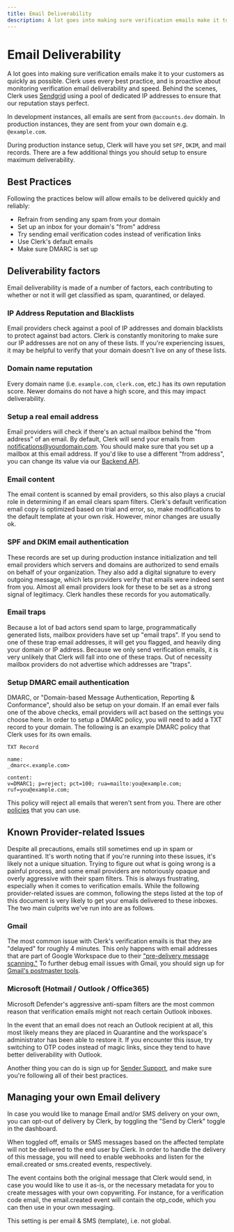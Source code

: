 ```yaml
---
title: Email Deliverability
description: A lot goes into making sure verification emails make it to your customers as quickly as possible. Clerk uses every best practice, and is proactive about monitoring verification email deliverability and speed. Behind the scenes, Clerk uses Sendgrid using a pool of dedicated IP addresses to ensure that our reputation stays perfect.
---
```



# Email Deliverability

A lot goes into making sure verification emails make it to your customers as quickly as possible. Clerk uses every best practice, and is proactive about monitoring verification email deliverability and speed. Behind the scenes, Clerk uses [Sendgrid](https://sendgrid.com) using a pool of dedicated IP addresses to ensure that our reputation stays perfect.

In development instances, all emails are sent from `@accounts.dev` domain. In production instances, they are sent from your own domain e.g. `@example.com`.

During production instance setup, Clerk will have you set `SPF`, `DKIM`, and mail records. There are a few additional things you should setup to ensure maximum deliverability.

## Best Practices

Following the practices below will allow emails to be delivered quickly and reliably:

 - Refrain from sending any spam from your domain
 - Set up an inbox for your domain's "from" address
 - Try sending email verification codes instead of verification links
 - Use Clerk's default emails
 - Make sure DMARC is set up

## Deliverability factors
Email deliverability is made of a number of factors, each contributing to whether or not it will get classified as spam, quarantined, or delayed.

### IP Address Reputation and Blacklists
Email providers check against a pool of IP addresses and domain blacklists to protect against bad actors. Clerk is constantly monitoring to make sure our IP addresses are not on any of these lists. If you're experiencing issues, it may be helpful to verify that your domain doesn't live on any of these lists.

### Domain name reputation
Every domain name (i.e. `example.com`, `clerk.com`, etc.) has its own reputation score. Newer domains do not have a high score, and this may impact deliverability.

### Setup a real email address
Email providers will check if there's an actual mailbox behind the "from address" of an email. By default, Clerk will send your emails from notifications@yourdomain.com. You should make sure that you set up a mailbox at this email address. If you'd like to use a different "from address", you can change its value via our [Backend API](https://clerk.dev/docs/reference/backend-api/tag/Beta-Features#operation/UpdateInstanceAuthConfig).

### Email content
The email content is scanned by email providers, so this also plays a crucial role in determining if an email clears spam filters. Clerk's default verification email copy is optimized based on trial and error, so, make modifications to the default template at your own risk. However, minor changes are usually ok.

### SPF and DKIM email authentication
These records are set up during production instance initialization and tell email providers which servers and domains are authorized to send emails on behalf of your organization. They also add a digital signature to every outgoing message, which lets providers verify that emails were indeed sent from you. Almost all email providers look for these to be set as a strong signal of legitimacy. Clerk handles these records for you automatically.

### Email traps
Because a lot of bad actors send spam to large, programmatically generated lists, mailbox providers have set up "email traps". If you send to one of these trap email addresses, it will get you flagged, and heavily ding your domain or IP address. Because we only send verification emails, it is very unlikely that Clerk will fall into one of these traps. Out of necessity mailbox providers do not advertise which addresses are "traps".

### Setup DMARC email authentication
DMARC, or "Domain-based Message Authentication, Reporting & Conformance", should also be setup on your domain. If an email ever fails one of the above checks, email providers will act based on the settings you choose here. In order to setup a DMARC policy, you will need to add a TXT record to your domain. The following is an example DMARC policy that Clerk uses for its own emails.

```
TXT Record

name:
_dmarc<.example.com>

content:
v=DMARC1; p=reject; pct=100; rua=mailto:you@example.com; ruf=you@example.com;
```

This policy will reject all emails that weren't sent from you. There are other [policies](https://dmarc.org/overview/) that you can use.

## Known Provider-related Issues

Despite all precautions, emails still sometimes end up in spam or quarantined. It's worth noting that if you're running into these issues, it's likely not a unique situation. Trying to figure out what is going wrong is a painful process, and some email providers are notoriously opaque and overly aggressive with their spam filters. This is always frustrating, especially when it comes to verification emails. While the following provider-related issues are common, following the steps listed at the top of this document is very likely to get your emails delivered to these inboxes. The two main culprits we've run into are as follows.

### Gmail
The most common issue with Clerk's verification emails is that they are "delayed" for roughly 4 minutes. This only happens with email addresses that are part of Google Workspace due to their ["pre-delivery message scanning."](https://apps.google.com/supportwidget/articlehome?hl=en&article_url=https%3A%2F%2Fsupport.google.com%2Fa%2Fanswer%2F7380368%3Fhl%3Den&product_context=7380368&product_name=UnuFlow&trigger_context=a) To further debug email issues with Gmail, you should sign up for [Gmail's postmaster tools](https://www.gmail.com/postmaster/).

### Microsoft (Hotmail / Outlook / Office365)
Microsoft Defender's aggressive anti-spam filters are the most common reason that verification emails might not reach certain Outlook inboxes.

In the event that an email does not reach an Outlook recipient at all, this most likely means they are placed in Quarantine and the workspace's administrator has been able to restore it. If you encounter this issue, try switching to OTP codes instead of magic links, since they tend to have better deliverability with Outlook.

Another thing you can do is sign up for [Sender Support](https://sendersupport.olc.protection.outlook.com/snds/FAQ.aspx), and make sure you're following all of their best practices.

## Managing your own Email delivery

In case you would like to manage Email and/or SMS delivery on your own, you can opt-out of delivery by Clerk, by toggling the "Send by Clerk" toggle in the dashboard.

<Images
  src="/images/troubleshooting/send-own-email.png"
  width={1344}
  height={523}
  alt="Clerk dashboard with arrow pointing to the removal of the 'Send by Clerk' toggle"
/>


When toggled off, emails or SMS messages based on the affected template will not be delivered to the end user by Clerk. In order to handle the delivery of this message, you will need to enable webhooks and listen for the email.created or sms.created events, respectively.

The event contains both the original message that Clerk would send, in case you would like to use it as-is, or the necessary metadata for you to create messages with your own copywriting. For instance, for a verification code email, the email.created event will contain the otp_code, which you can then use in your own messaging.

<Callout type="info">
This setting is per email & SMS (template), i.e. not global.
</Callout>
